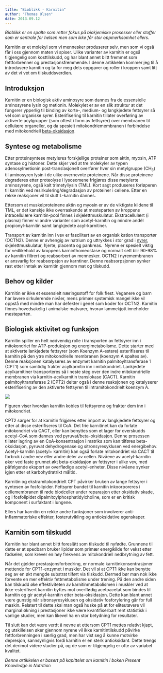 ```yaml
---
title: "Bioblikk - Karnitin"
author: "Thomas Olsen"
date: 2013.09.12
---
```


*Bioblikk er en spalte som retter fokus på biokjemiske prosesser eller stoffer som er sentrale for helsen men som ikke får stor oppmerksomhet ellers.*

Karnitin er et molekyl som vi mennesker produserer selv, men som vi også får i oss gjennom maten vi spiser. Ulike varianter av karnitin er også tilgjengelig som kosttilskudd, og har blant annet blitt fremmet som fettforbrenner og prestasjonsfremmende. I denne artikkelen kommer jeg til å introdusere karnitin og ta for meg dets oppgaver og roller i kroppen samt litt av det vi vet om tilskuddsverdien.

## Introduksjon

Karnitin er en biologisk aktiv aminosyre som dannes fra de essensielle aminosyrene lysin og metionin. Molekylet er av en slik struktur at det fungerer ypperlig til binding av korte-, medium- og langkjedete fettsyrer så vel som organiske syrer. Esterifisering til karnitin tillater overføring av aktiverte acylgrupper (som oftest i form av fettsyrer) over membranen til cellulære organeller, og da spesielt mitokondriemembranen i forbindelse med mitokondriell [beta-oksidasjon](brokenlink/fettsyrenedbrytning/).

## Syntese og metabolisme

Etter proteinsyntese metyleres forskjellige proteiner som aktin, myosin, ATP syntase og histoner. Dette skjer ved at tre molekyler av typen adenosylmetionin post-translasjonelt overfører hver sin metylgruppe (CH~3~) til aminosyren lysin i de ulike overnevnte proteinene. Når disse proteinene degraderes etter proteolyse i lysosomene frigjøres disse metylerte aminosyrene, også kalt trimetyllysin (TML). Kort sagt produseres forløperen til karnitin ved resirkulering/degradasjon av proteiner i cellene. Etter en rekke reaksjoner vil til slutt L-karnitin dannes.

Ettersom at muskelproteinene aktin og myosin er av de viktigste kildene til TML, er det kanskje ikke overraskende at mesteparten av kroppens intracellulære karnitin-pool finnes i skjelettmuskulatur. Ekstracellulært (i plasma) finner vi andre varianter som acetyl-karnitin og mindre andél propionyl-karnitin samt langkjedete acyl-karnitiner.

Transport av karnitin inn i vev er fascilitert av en organisk kation transportør (OCTN2). Denne er avhengig av natrium og uttrykkes i stor grad i [nyrer](brokenlink/nyre-1/), skjelettmuskulatur, hjerte, placenta og pankreas.  Nyrene er spesielt viktig for vedlikehold av kroppens karninthomeostase og normalt sett blir 90-98% av karnitin filtrert og reabsorbert av mennesker. OCTN2 i nyremembranen er ansvarlig for reabsorpsjon av karntiner. Denne reabsorpsjonen synker rast etter inntak av karnitin gjennom mat og tilskudd.

## Behov og kilder

Karnitin er ikke et essensielt næringsstoff for folk flest. Veganere og barn har lavere sirkulerende nivåer, mens primær systemisk mangel ikke vil oppstå med mindre man har defekter i genet som koder for OCTN2. Karnitin finnes hovedsakelig i animalske matvarer, hvorav lammekjøtt inneholder mesteparten.

## Biologisk aktivitet og funksjon

Karnitin spiller en helt nødvendig rolle i transporten av fettsyrer inn i mitokondriet for ATP-produksjon og energimetabolisme. Dette starter med at aktiverte lankjedete fettsyrer (som Koenzym A-estere) esterifiseres til karnitin på den ytre mitokondrielle membranen (koenzym A spaltes av). Denne reaksjonen katalyseres av enzymet karnitin palmitoyltransferase 1 (CPT1) som samtidig frakter acylkarnitin inn i mitokondriet. Lankjedete acylkarnitiner transporteres så i neste steg over den indre mitokondrielle membranen via karnitin-acylkarnitin translokase (CACT). Karnitin palmitoyltransferase 2 (CPT2) deltar også i denne reaksjonen og katalyserer esterifisering av den aktiverte fettsyren til intramitokondrielt koenzym A.

![](images/clipboard-4089956880.png)

Figuren viser hvordan karnitin kobles til fettsyrene og frakter dem inn i mitokondriet.

CPT2 sørger for at karnitin frigjøres etter import av langkjedete fettsyrer og etter at disse esterifiseres til CoA. Det frie karnitinet kan da forlate mitokondriet via CACT, eller kan benyttes som et lager for overskudds acetyl-CoA som dannes ved pyruvat/beta-oksidasjon. Denne prosessen tillater lagring av en CoA-konsentrasjon i matriks som kan tilføres beta-oksidasjon, pyruvat dehydrogenase og sitronsyresyklusen ved energibehov. Acetyl-karnitin (acetyl+ karnitin) kan også forlate mitokondriet via CACT til forbruk i andre vev eller andre deler av cellen. Nivåene av acetyl-karnitin øker ved faste grunnet økt beta-oksidasjon av fettsyrer i ulike vev, med påfølgende eksport av overflødige acetyl-enheter. Disse nivåene synker igjen etter et karbohydratrikt måltid.

Karnitin og ekstramitokondrielt CPT påvirker bruken av lange fettsyrer i syntesen av fosfolipider. Fettsyrer bundet til karnitin inkoorporeres i cellemembranen til røde blodceller under reparasjon etter oksidativ skade, og i fosfolipidet dipalmitoylphosphatidylcholine, som er en kritisk komponent i surfaktant i lungene.

Ellers har karnitin en rekke andre funksjoner som involverer anti-inflammatoriske effekter, fosterutvikling og antioksidative egenskaper.

## Karnitin som tilskudd

Karnitin har blant annet blitt foreslått som tilskudd til nyfødte. Grunnene til dette er at spedbarn bruker lipider som primær energikilde for vekst etter fødselen, som krever en høy frekvens av mitokondriell nedbrytning av fett.

Når det gjelder prestasjonsforbedring, er normale karnitinkonsentrasjoner mettende for CPT1-enzymet i muskler. Det vil si at CPT1 ikke kan benytte seg av en økt mengde substrat tilført via tilskudd. Dermed bør man nok ikke forvente en mer effektiv fettmetabolisme under trening. På den andre siden kan tilskudd øke effektiviteten av karnitinmetabolismen i muskler ved at ikke-esterifisert karnitin byttes mot overflødig acetoacetat som bindes til karnitin og gir acetyl-karnitin etter beta-oksidasjon. Dette kan blant annet være gunstig når sitronsyresyklusen og oksidativ fosforylering går for full maskin. Relatert til dette skal man også huske på at for eliteutøvere vil marginal økning i prestasjoner ikke være kvantifiserbart rent statistisk i vanlige studier, men kan likevel ha en stor betydning for resultater.

Til slutt kan det være verdt å nevne at ettersom CPT1 mettes relativt kjapt, og utskillelsen øker gjennom nyrene vil ikke karnitintilskudd påvirke fettforbrenningen i særlig grad, men har vist seg å kunne motvirke depresjon, sannsynligvis fordi karnitin er en sterk antioksidant. Dette trengs det derimot videre studier på, og de som er tilgjengelig er ofte av variabel kvalitet.

*Denne artikkelen er basert på kapittelet om karnitin i boken Present Knowledge in Nutrition*
